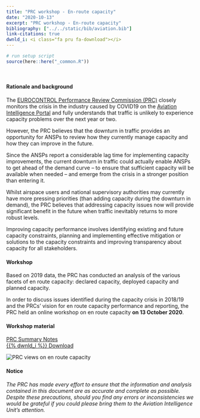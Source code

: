 ```yaml
---
title: "PRC workshop - En-route capacity"
date: "2020-10-13"
excerpt: "PRC workshop - En-route capacity"
bibliography: ["../../static/bib/aviation.bib"]
link-citations: true
dwnld_i: <i class="fa pru fa-download"></i>
---
```

```r
# run setup script
source(here::here("_common.R"))
```
<br>
<div class="container">
#### Rationale and background
 The [EUROCONTROL Performance Review Commission (PRC)](/about/prc/) closely monitors the crisis in the industry caused by COVID19 on the [Aviation Intelligence Portal][aiu_port] and fully understands that traffic is unlikely to experience capacity problems over the next year or two. 

However, the PRC believes that the downturn in traffic provides an opportunity for ANSPs to review how they currently manage capacity and how they can improve in the future.

Since the ANSPs report a considerable lag time for implementing capacity improvements, the current downturn in traffic could actually enable ANSPs to get ahead of the demand curve – to ensure that sufficient capacity will be available when needed – and emerge from the crisis in a stronger position than entering it.

Whilst airspace users and national supervisory authorities may currently have more pressing priorities (than adding capacity during the downturn in demand), the PRC believes that addressing capacity issues now will provide significant benefit in the future when traffic inevitably returns to more robust levels.

Improving capacity performance involves identifying existing and future capacity constraints, planning and implementing effective mitigation or solutions to the capacity constraints and improving transparency about capacity for all stakeholders.
</div>


<div class="container">
<div class="row align-items-start">
<div class="col-sm-6">
#### Workshop
Based on 2019 data, the PRC has conducted an analysis of the various facets of en route capacity: declared capacity, deployed capacity and planned capacity. 

In order to discuss issues identified during the capacity crisis in 2018/19 and the PRCs' vision for en route capacity performance and reporting, the PRC held an online workshop on en route capacity **on 13 October 2020**.

#### Workshop material
<div class="container">
<div class="row">
<a href="/library/prc_ws_2020_10_capacity_prc_summary_v1_0.pdf" class="btn btn-info" role="button" target="_blank"> PRC Summary Notes <br> {{% dwnld_i %}} Download </a>
<div class="card border-0">
</div></div></div>
</div>

<div class="col-sm-6">
<div class="row justify-content-center">
<div class="card border-0">
<img class="card-img-top" src="/images/ert_cap_study.jpg" alt="PRC views on en route capacity">
</div></div></div>
</div></div>

<div class="container">
#### Notice
*The PRC has made every effort to ensure that the information and analysis contained in this document are as accurate and 
complete as possible. Despite these precautions, should you find any errors or inconsistencies we would be grateful if you 
could please bring them to the Aviation Intelligence Unit's attention.*

</div>

[aiu_port]: https://ansperformance.eu/ "Aviation Intelligence Portal"